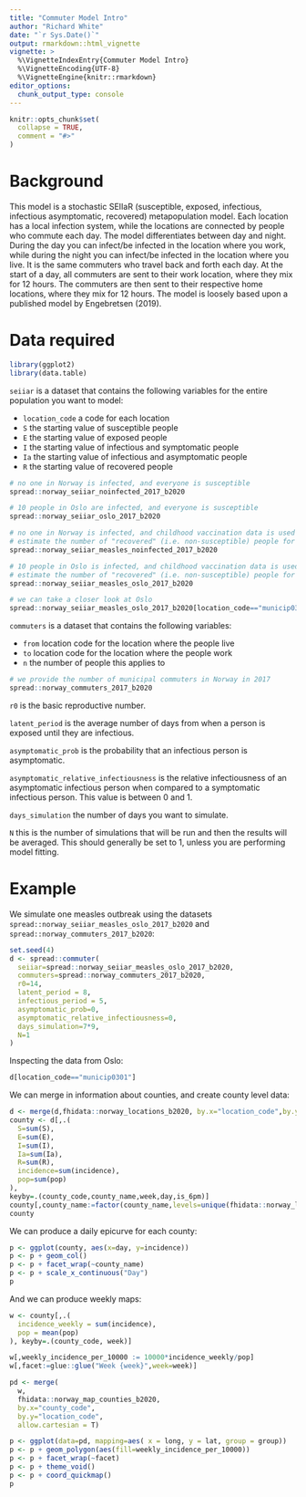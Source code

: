 ```yaml
---
title: "Commuter Model Intro"
author: "Richard White"
date: "`r Sys.Date()`"
output: rmarkdown::html_vignette
vignette: >
  %\VignetteIndexEntry{Commuter Model Intro}
  %\VignetteEncoding{UTF-8}
  %\VignetteEngine{knitr::rmarkdown}
editor_options: 
  chunk_output_type: console
---
```


```r
knitr::opts_chunk$set(
  collapse = TRUE,
  comment = "#>"
)
```

# Background

This model is a stochastic SEIIaR (susceptible, exposed, infectious, infectious asymptomatic, recovered) metapopulation model. Each location has a local infection system, while the locations are connected by people who commute each day. The model differentiates between day and night. During the day you can infect/be infected in the location where you work, while during the night you can infect/be infected in the location where you live. It is the same commuters who travel back and forth each day. At the start of a day, all commuters are sent to their work location, where they mix for 12 hours. The commuters are then sent to their respective home locations, where they mix for 12 hours. The model is loosely based upon a published model by Engebretsen (2019).

# Data required

```r
library(ggplot2)
library(data.table)
```

`seiiar` is a dataset that contains the following variables for the entire population you want to model:

- `location_code` a code for each location
- `S` the starting value of susceptible people
- `E` the starting value of exposed people
- `I` the starting value of infectious and symptomatic people
- `Ia` the starting value of infectious and asymptomatic people
- `R` the starting value of recovered people

```r
# no one in Norway is infected, and everyone is susceptible
spread::norway_seiiar_noinfected_2017_b2020

# 10 people in Oslo are infected, and everyone is susceptible
spread::norway_seiiar_oslo_2017_b2020

# no one in Norway is infected, and childhood vaccination data is used to
# estimate the number of "recovered" (i.e. non-susceptible) people for measles
spread::norway_seiiar_measles_noinfected_2017_b2020

# 10 people in Oslo is infected, and childhood vaccination data is used to
# estimate the number of "recovered" (i.e. non-susceptible) people for measles
spread::norway_seiiar_measles_oslo_2017_b2020

# we can take a closer look at Oslo
spread::norway_seiiar_measles_oslo_2017_b2020[location_code=="municip0301"]
```

`commuters` is a dataset that contains the following variables:

- `from` location code for the location where the people live
- `to` location code for the location where the people work
- `n` the number of people this applies to

```r
# we provide the number of municipal commuters in Norway in 2017
spread::norway_commuters_2017_b2020
```

`r0` is the basic reproductive number.

`latent_period` is the average number of days from when a person is exposed until they are infectious.

`asymptomatic_prob` is the probability that an infectious person is asymptomatic.

`asymptomatic_relative_infectiousness` is the relative infectiousness of an asymptomatic infectious person when compared to a symptomatic infectious person. This value is between 0 and 1.

`days_simulation` the number of days you want to simulate.

`N` this is the number of simulations that will be run and then the results will be averaged. This should generally be set to 1, unless you are performing model fitting.

# Example


We simulate one measles outbreak using the datasets `spread::norway_seiiar_measles_oslo_2017_b2020` and `spread::norway_commuters_2017_b2020`:

```r
set.seed(4)
d <- spread::commuter(
  seiiar=spread::norway_seiiar_measles_oslo_2017_b2020,
  commuters=spread::norway_commuters_2017_b2020,
  r0=14,
  latent_period = 8,
  infectious_period = 5,
  asymptomatic_prob=0,
  asymptomatic_relative_infectiousness=0,
  days_simulation=7*9,
  N=1
)
```

Inspecting the data from Oslo:

```r
d[location_code=="municip0301"]
```

We can merge in information about counties, and create county level data:

```r
d <- merge(d,fhidata::norway_locations_b2020, by.x="location_code",by.y="municip_code")
county <- d[,.(
  S=sum(S),
  E=sum(E),
  I=sum(I),
  Ia=sum(Ia),
  R=sum(R),
  incidence=sum(incidence),
  pop=sum(pop)
),
keyby=.(county_code,county_name,week,day,is_6pm)]
county[,county_name:=factor(county_name,levels=unique(fhidata::norway_locations_b2020[,c("county_code","county_name")]$county_name))]
county
```

We can produce a daily epicurve for each county:
```r
p <- ggplot(county, aes(x=day, y=incidence))
p <- p + geom_col()
p <- p + facet_wrap(~county_name)
p <- p + scale_x_continuous("Day")
p
```

And we can produce weekly maps:

```r
w <- county[,.(
  incidence_weekly = sum(incidence),
  pop = mean(pop)
), keyby=.(county_code, week)]

w[,weekly_incidence_per_10000 := 10000*incidence_weekly/pop]
w[,facet:=glue::glue("Week {week}",week=week)]

pd <- merge(
  w,
  fhidata::norway_map_counties_b2020, 
  by.x="county_code",
  by.y="location_code",
  allow.cartesian = T)

p <- ggplot(data=pd, mapping=aes( x = long, y = lat, group = group))
p <- p + geom_polygon(aes(fill=weekly_incidence_per_10000))
p <- p + facet_wrap(~facet)
p <- p + theme_void()
p <- p + coord_quickmap()
p

```

